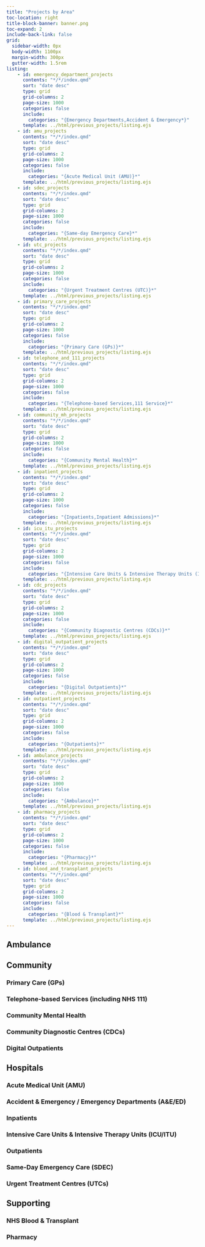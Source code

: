 ```yaml
---
title: "Projects by Area"
toc-location: right
title-block-banner: banner.png
toc-expand: 2
include-back-link: false
grid:
  sidebar-width: 0px
  body-width: 1100px
  margin-width: 300px
  gutter-width: 1.5rem
listing:
    - id: emergency_department_projects
      contents: "*/*/index.qmd"
      sort: "date desc"
      type: grid
      grid-columns: 2
      page-size: 1000
      categories: false
      include:
        categories: "{Emergency Departments,Accident & Emergency*}"
      template: ../html/previous_projects/listing.ejs
    - id: amu_projects
      contents: "*/*/index.qmd"
      sort: "date desc"
      type: grid
      grid-columns: 2
      page-size: 1000
      categories: false
      include:
        categories: "{Acute Medical Unit (AMU)}*"
      template: ../html/previous_projects/listing.ejs
    - id: sdec_projects
      contents: "*/*/index.qmd"
      sort: "date desc"
      type: grid
      grid-columns: 2
      page-size: 1000
      categories: false
      include:
        categories: "{Same-day Emergency Care}*"
      template: ../html/previous_projects/listing.ejs
    - id: utc_projects
      contents: "*/*/index.qmd"
      sort: "date desc"
      type: grid
      grid-columns: 2
      page-size: 1000
      categories: false
      include:
        categories: "{Urgent Treatment Centres (UTC)}*"
      template: ../html/previous_projects/listing.ejs
    - id: primary_care_projects
      contents: "*/*/index.qmd"
      sort: "date desc"
      type: grid
      grid-columns: 2
      page-size: 1000
      categories: false
      include:
        categories: "{Primary Care (GPs)}*"
      template: ../html/previous_projects/listing.ejs
    - id: telephone_and_111_projects
      contents: "*/*/index.qmd"
      sort: "date desc"
      type: grid
      grid-columns: 2
      page-size: 1000
      categories: false
      include:
        categories: "{Telephone-based Services,111 Service}*"
      template: ../html/previous_projects/listing.ejs
    - id: community_mh_projects
      contents: "*/*/index.qmd"
      sort: "date desc"
      type: grid
      grid-columns: 2
      page-size: 1000
      categories: false
      include:
        categories: "{Community Mental Health}*"
      template: ../html/previous_projects/listing.ejs
    - id: inpatient_projects
      contents: "*/*/index.qmd"
      sort: "date desc"
      type: grid
      grid-columns: 2
      page-size: 1000
      categories: false
      include:
        categories: "{Inpatients,Inpatient Admissions}*"
      template: ../html/previous_projects/listing.ejs
    - id: icu_itu_projects
      contents: "*/*/index.qmd"
      sort: "date desc"
      type: grid
      grid-columns: 2
      page-size: 1000
      categories: false
      include:
        categories: "{Intensive Care Units & Intensive Therapy Units (ICU/ITU)}*"
      template: ../html/previous_projects/listing.ejs
    - id: cdc_projects
      contents: "*/*/index.qmd"
      sort: "date desc"
      type: grid
      grid-columns: 2
      page-size: 1000
      categories: false
      include:
        categories: "{Community Diagnostic Centres (CDCs)}*"
      template: ../html/previous_projects/listing.ejs
    - id: digital_outpatient_projects
      contents: "*/*/index.qmd"
      sort: "date desc"
      type: grid
      grid-columns: 2
      page-size: 1000
      categories: false
      include:
        categories: "{Digital Outpatients}*"
      template: ../html/previous_projects/listing.ejs
    - id: outpatient_projects
      contents: "*/*/index.qmd"
      sort: "date desc"
      type: grid
      grid-columns: 2
      page-size: 1000
      categories: false
      include:
        categories: "{Outpatients}*"
      template: ../html/previous_projects/listing.ejs
    - id: ambulance_projects
      contents: "*/*/index.qmd"
      sort: "date desc"
      type: grid
      grid-columns: 2
      page-size: 1000
      categories: false
      include:
        categories: "{Ambulance}*"
      template: ../html/previous_projects/listing.ejs
    - id: pharmacy_projects
      contents: "*/*/index.qmd"
      sort: "date desc"
      type: grid
      grid-columns: 2
      page-size: 1000
      categories: false
      include:
        categories: "{Pharmacy}*"
      template: ../html/previous_projects/listing.ejs
    - id: blood_and_transplant_projects
      contents: "*/*/index.qmd"
      sort: "date desc"
      type: grid
      grid-columns: 2
      page-size: 1000
      categories: false
      include:
        categories: "{Blood & Transplant}*"
      template: ../html/previous_projects/listing.ejs
---
```


## Ambulance

:::{#ambulance_projects}
:::

## Community

### Primary Care (GPs)

:::{#primary_care_projects}
:::

### Telephone-based Services (including NHS 111)

:::{#telephone_and_111_projects}
:::

### Community Mental Health

:::{#community_mh_projects}
:::

### Community Diagnostic Centres (CDCs)

:::{#cdc_projects}
:::


### Digital Outpatients

:::{#digital_outpatient_projects}
:::


## Hospitals

### Acute Medical Unit (AMU)

:::{#amu_projects}
:::

### Accident & Emergency / Emergency Departments (A&E/ED)

:::{#emergency_department_projects}
:::

### Inpatients

:::{#inpatient_projects}
:::

### Intensive Care Units & Intensive Therapy Units (ICU/ITU)

:::{#icu_itu_projects}
:::

### Outpatients

:::{#outpatient_projects}
:::

### Same-Day Emergency Care (SDEC)

:::{#spec_projects}
:::

### Urgent Treatment Centres (UTCs)

:::{#utc_projects}
:::


## Supporting

### NHS Blood & Transplant

:::{#blood_and_transplant_projects}
:::

### Pharmacy

:::{#pharmacy_projects}
:::
